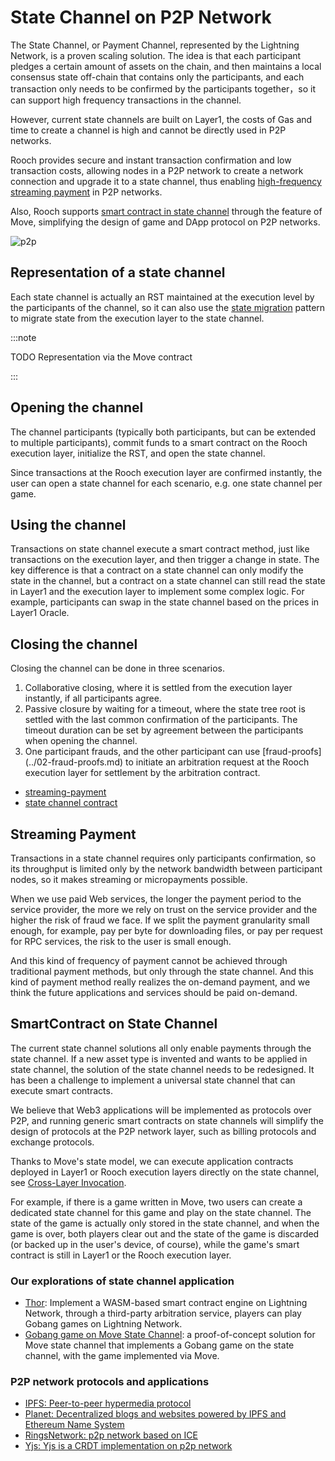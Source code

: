 # State Channel on P2P Network

The State Channel, or Payment Channel, represented by the Lightning Network, is a proven scaling solution. The idea is that each participant pledges a certain amount of assets on the chain, and then maintains a local consensus state off-chain that contains only the participants, and each transaction only needs to be confirmed by the participants together，so it can support high frequency transactions in the channel.

However, current state channels are built on Layer1, the costs of Gas and time to create a channel is high and cannot be directly used in P2P networks.

Rooch provides secure and instant transaction confirmation and low transaction costs, allowing nodes in a P2P network to create a network connection and upgrade it to a state channel, thus enabling [high-frequency streaming payment](./01-streaming-payment.md) in P2P networks.

Also, Rooch supports [smart contract in state channel](./02-channel-contract.md) through the feature of Move, simplifying the design of game and DApp protocol on P2P networks.

![p2p](/docs/rooch-p2p.svg)

## Representation of a state channel

Each state channel is actually an RST maintained at the execution level by the participants of the channel, so it can also use the [state migration](../06-state-scaling.md) pattern to migrate state from the execution layer to the state channel.

:::note

TODO Representation via the Move contract

:::

## Opening the channel

The channel participants (typically both participants, but can be extended to multiple participants), commit funds to a smart contract on the Rooch execution layer, initialize the RST, and open the state channel.

Since transactions at the Rooch execution layer are confirmed instantly, the user can open a state channel for each scenario, e.g. one state channel per game.

## Using the channel

Transactions on state channel execute a smart contract method, just like transactions on the execution layer, and then trigger a change in state. The key difference is that a contract on a state channel can only modify the state in the channel, but a contract on a state channel can still read the state in Layer1 and the execution layer to implement some complex logic. For example, participants can swap in the state channel based on the prices in Layer1 Oracle.

## Closing the channel

Closing the channel can be done in three scenarios.

1. Collaborative closing, where it is settled from the execution layer instantly, if all participants agree.
2. Passive closure by waiting for a timeout, where the state tree root is settled with the last common confirmation of the participants. The timeout duration can be set by agreement between the participants when opening the channel.
3. One participant frauds, and the other participant can use [fraud-proofs] (../02-fraud-proofs.md) to initiate an arbitration request at the Rooch execution layer for settlement by the arbitration contract.

- [streaming-payment](01-streaming-payment.md)
- [state channel contract](02-channel-contract.md)

## Streaming Payment

Transactions in a state channel requires only participants confirmation, so its throughput is limited only by the network bandwidth between participant nodes, so it makes streaming or micropayments possible.

When we use paid Web services, the longer the payment period to the service provider, the more we rely on trust on the service provider and the higher the risk of fraud we face. If we split the payment granularity small enough, for example, pay per byte for downloading files, or pay per request for RPC services, the risk to the user is small enough.

And this kind of frequency of payment cannot be achieved through traditional payment methods, but only through the state channel. And this kind of payment method really realizes the on-demand payment, and we think the future applications and services should be paid on-demand.

## SmartContract on State Channel

The current state channel solutions all only enable payments through the state channel. If a new asset type is invented and wants to be applied in state channel, the solution of the state channel needs to be redesigned. It has been a challenge to implement a universal state channel that can execute smart contracts.

We believe that Web3 applications will be implemented as protocols over P2P, and running generic smart contracts on state channels will simplify the design of protocols at the P2P network layer, such as billing protocols and exchange protocols.

Thanks to Move's state model, we can execute application contracts deployed in Layer1 or Rooch execution layers directly on the state channel, see [Cross-Layer Invocation](../07-move-on-rooch/01-cross-layer-interoperability.md).

For example, if there is a game written in Move, two users can create a dedicated state channel for this game and play on the state channel. The state of the game is actually only stored in the state channel, and when the game is over, both players clear out and the state of the game is discarded (or backed up in the user's device, of course), while the game's smart contract is still in Layer1 or the Rooch execution layer.

### Our explorations of state channel application

- [Thor](https://github.com/starcoinorg/thor): Implement a WASM-based smart contract engine on Lightning Network, through a third-party arbitration service, players can play Gobang games on Lightning Network.
- [Gobang game on Move State Channel](https://github.com/starcoinorg/stargate/tree/master/demo/Gobang): a proof-of-concept solution for Move state channel that implements a Gobang game on the state channel, with the game implemented via Move.

### P2P network protocols and applications

- [IPFS: Peer-to-peer hypermedia protocol](https://github.com/ipfs/ipfs)
- [Planet: Decentralized blogs and websites powered by IPFS and Ethereum Name System](https://github.com/Planetable/Planet)
- [RingsNetwork: p2p network based on ICE](https://github.com/RingsNetwork/rings-node)
- [Yjs: Yjs is a CRDT implementation on p2p network](https://github.com/yjs/yjs)
